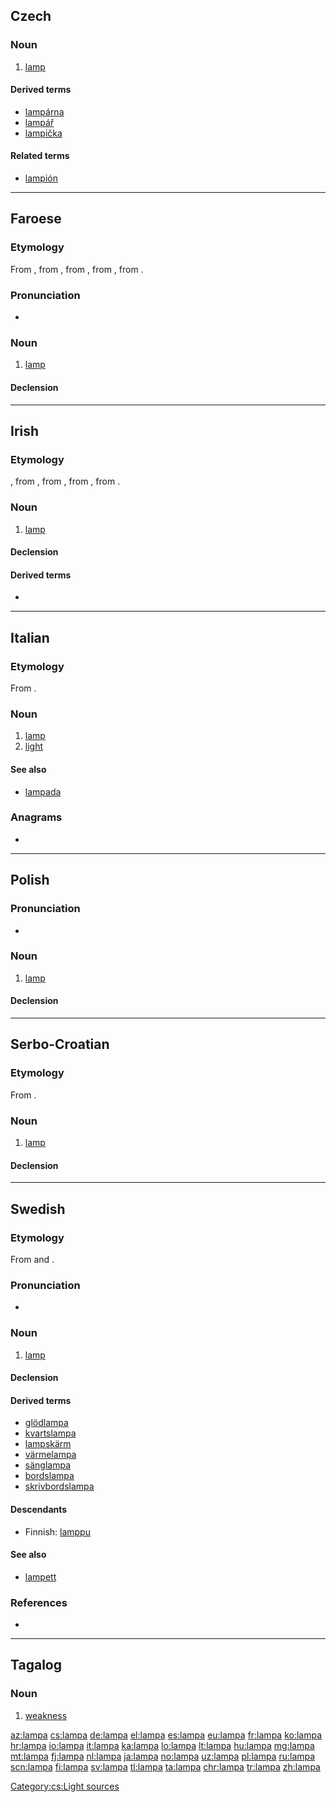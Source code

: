 {{also|lámpa|lampą}}
==Czech==

===Noun===
{{cs-noun|g=f}}

# [[lamp]]

====Derived terms====
* [[lampárna]]
* [[lampář]]
* [[lampička]]

====Related terms====
* [[lampión]]

[[Category:cs:Light sources]]

----

==Faroese==

===Etymology===
From {{etyl|da|fo}} {{term|lampe|lang=da}}, from {{etyl|non|fo}} {{term|lampi|lang=non}}, from {{etyl|gml|fo}} {{term|lampe|lang=gml}}, from {{etyl|la|fo}} {{term|lampas|lang=la}}, from {{etyl|grc|fo}} {{term|λαμπάς|tr=lampas||torch|lang=grc}}.

===Pronunciation===
* {{IPA|/ˈlam̥pa/|lang=fo}}

===Noun===
{{fo-noun|f|lampu|lampur}}

# [[lamp]]

====Declension====
{{fo-decl-noun-f1|lamp}}

----

==Irish==

===Etymology===
{{borrowing|en|lamp|lang=ga}}, from {{etyl|fro|ga}} {{term|lampe|lang=fro}}, from {{etyl|la|ga}} {{term|lampas||torch, lamp, light|lang=la}}, from {{etyl|grc|ga}} {{term|λαμπάς|tr=lampás||torch, lamp, beacon, light, meteor|lang=grc}}, from {{etyl|ine-pro|ga}} {{term/t|ine-pro|*lāp-||to shine}}.

===Noun===
{{ga-noun|g=m|lampa|lampaí}}

# [[lamp]]

====Declension====
{{ga-noun-m4|l|ampa|ampaí}}

====Derived terms====
* {{l|ga|ceannlampa|gloss=headlamp}}

----

==Italian==

===Etymology===
From {{etyl|fro|it}} {{term|lampe|lang=fro}}.

===Noun===
{{it-noun|f}}

# [[lamp]]
# [[light]]

====See also====
* [[lampada]]

===Anagrams===
* {{l|it|palma}}

----

==Polish==
{{wikipedia|lang=pl|dab=Lampa}}

===Pronunciation===
* {{audio|Pl-lampa.ogg|Audio}}

===Noun===
{{pl-noun|f}}

# [[lamp]]

====Declension====
{{pl-decl-noun-f|lam|p}}

----

==Serbo-Croatian==

===Etymology===
From {{etyl|de|sh}} {{term|Lampe|lang=de}}.

===Noun===
{{sh-noun|g=f|head=lȃmpa|r|лампа|ла̑мпа}}

# [[lamp]]

====Declension====
{{sh-decl-noun
|lampa|lampe
|lampe|lȃmpā / lȃmpī
|lampi|lampama
|lampu|lampe
|lampo|lampe
|lampi|lampama
|lampom|lampama
}}

----

==Swedish==

===Etymology===
From {{etyl|de|sv}} and {{etyl|fr|sv}}.

===Pronunciation===
* {{audio|Sv-en lampa.ogg|Audio}}

===Noun===
{{sv-noun|c}}
# [[lamp]]

====Declension====
{{sv-noun-reg-or|lamp}}

====Derived terms====
* [[glödlampa]]
* [[kvartslampa]]
* [[lampskärm]]
* [[värmelampa]]
* [[sänglampa]]
* [[bordslampa]]
* [[skrivbordslampa]]

====Descendants====
* Finnish: [[lamppu]]

====See also====
* [[lampett]]

===References===
* {{R:Hakkinen 2005}}

----

==Tagalog==

===Noun===
{{tl-noun}}

# [[weakness]]

[[az:lampa]]
[[cs:lampa]]
[[de:lampa]]
[[el:lampa]]
[[es:lampa]]
[[eu:lampa]]
[[fr:lampa]]
[[ko:lampa]]
[[hr:lampa]]
[[io:lampa]]
[[it:lampa]]
[[ka:lampa]]
[[lo:lampa]]
[[lt:lampa]]
[[hu:lampa]]
[[mg:lampa]]
[[mt:lampa]]
[[fj:lampa]]
[[nl:lampa]]
[[ja:lampa]]
[[no:lampa]]
[[uz:lampa]]
[[pl:lampa]]
[[ru:lampa]]
[[scn:lampa]]
[[fi:lampa]]
[[sv:lampa]]
[[tl:lampa]]
[[ta:lampa]]
[[chr:lampa]]
[[tr:lampa]]
[[zh:lampa]]